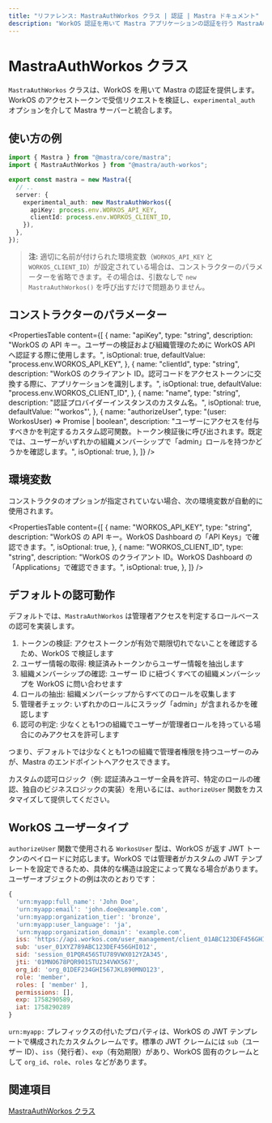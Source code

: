 ```yaml
---
title: "リファレンス: MastraAuthWorkos クラス | 認証 | Mastra ドキュメント"
description: "WorkOS 認証を用いて Mastra アプリケーションの認証を行う MastraAuthWorkos クラスの API リファレンス。"
---
```


# MastraAuthWorkos クラス

`MastraAuthWorkos` クラスは、WorkOS を用いて Mastra の認証を提供します。WorkOS のアクセストークンで受信リクエストを検証し、`experimental_auth` オプションを介して Mastra サーバーと統合します。

## 使い方の例

```typescript title="src/mastra/index.ts" showLineNumbers copy
import { Mastra } from "@mastra/core/mastra";
import { MastraAuthWorkos } from "@mastra/auth-workos";

export const mastra = new Mastra({
  // ..
  server: {
    experimental_auth: new MastraAuthWorkos({
      apiKey: process.env.WORKOS_API_KEY,
      clientId: process.env.WORKOS_CLIENT_ID,
    }),
  },
});
```

> **注:** 適切に名前が付けられた環境変数（`WORKOS_API_KEY` と `WORKOS_CLIENT_ID`）が設定されている場合は、コンストラクターのパラメーターを省略できます。その場合は、引数なしで `new MastraAuthWorkos()` を呼び出すだけで問題ありません。


## コンストラクターのパラメーター

<PropertiesTable
  content={[
    {
      name: "apiKey",
      type: "string",
      description:
        "WorkOS の API キー。ユーザーの検証および組織管理のために WorkOS API へ認証する際に使用します。",
      isOptional: true,
      defaultValue: "process.env.WORKOS_API_KEY",
    },
    {
      name: "clientId",
      type: "string",
      description:
        "WorkOS のクライアント ID。認可コードをアクセストークンに交換する際に、アプリケーションを識別します。",
      isOptional: true,
      defaultValue: "process.env.WORKOS_CLIENT_ID",
    },
    {
      name: "name",
      type: "string",
      description: "認証プロバイダーインスタンスのカスタム名。",
      isOptional: true,
      defaultValue: '"workos"',
    },
    {
      name: "authorizeUser",
      type: "(user: WorkosUser) => Promise<boolean> | boolean",
      description:
        "ユーザーにアクセスを付与すべきかを判定するカスタム認可関数。トークン検証後に呼び出されます。既定では、ユーザーがいずれかの組織メンバーシップで「admin」ロールを持つかどうかを確認します。",
      isOptional: true,
    },
  ]}
/>

## 環境変数

コンストラクタのオプションが指定されていない場合、次の環境変数が自動的に使用されます。

<PropertiesTable
  content={[
    {
      name: "WORKOS_API_KEY",
      type: "string",
      description:
        "WorkOS の API キー。WorkOS Dashboard の「API Keys」で確認できます。",
      isOptional: true,
    },
    {
      name: "WORKOS_CLIENT_ID",
      type: "string",
      description:
        "WorkOS のクライアント ID。WorkOS Dashboard の「Applications」で確認できます。",
      isOptional: true,
    },
  ]}
/>

## デフォルトの認可動作

デフォルトでは、`MastraAuthWorkos` は管理者アクセスを判定するロールベースの認可を実装します。

1. トークンの検証: アクセストークンが有効で期限切れでないことを確認するため、WorkOS で検証します
2. ユーザー情報の取得: 検証済みトークンからユーザー情報を抽出します
3. 組織メンバーシップの確認: ユーザー ID に紐づくすべての組織メンバーシップを WorkOS に問い合わせます
4. ロールの抽出: 組織メンバーシップからすべてのロールを収集します
5. 管理者チェック: いずれかのロールにスラッグ「admin」が含まれるかを確認します
6. 認可の判定: 少なくとも1つの組織でユーザーが管理者ロールを持っている場合にのみアクセスを許可します

つまり、デフォルトでは少なくとも1つの組織で管理者権限を持つユーザーのみが、Mastra のエンドポイントへアクセスできます。

カスタムの認可ロジック（例: 認証済みユーザー全員を許可、特定のロールの確認、独自のビジネスロジックの実装）を用いるには、`authorizeUser` 関数をカスタマイズして提供してください。

## WorkOS ユーザータイプ

`authorizeUser` 関数で使用される `WorkosUser` 型は、WorkOS が返す JWT トークンのペイロードに対応します。WorkOS では管理者がカスタムの JWT テンプレートを設定できるため、具体的な構造は設定によって異なる場合があります。ユーザーオブジェクトの例は次のとおりです：

```javascript
{
  'urn:myapp:full_name': 'John Doe',
  'urn:myapp:email': 'john.doe@example.com',
  'urn:myapp:organization_tier': 'bronze',
  'urn:myapp:user_language': 'ja',
  'urn:myapp:organization_domain': 'example.com',
  iss: 'https://api.workos.com/user_management/client_01ABC123DEF456GHI789JKL012',
  sub: 'user_01XYZ789ABC123DEF456GHI012',
  sid: 'session_01PQR456STU789VWX012YZA345',
  jti: '01MNO678PQR901STU234VWX567',
  org_id: 'org_01DEF234GHI567JKL890MNO123',
  role: 'member',
  roles: [ 'member' ],
  permissions: [],
  exp: 1758290589,
  iat: 1758290289
}
```

`urn:myapp:` プレフィックスの付いたプロパティは、WorkOS の JWT テンプレートで構成されたカスタムクレームです。標準の JWT クレームには `sub`（ユーザー ID）、`iss`（発行者）、`exp`（有効期限）があり、WorkOS 固有のクレームとして `org_id`、`role`、`roles` などがあります。


## 関連項目

[MastraAuthWorkos クラス](/docs/auth/workos)